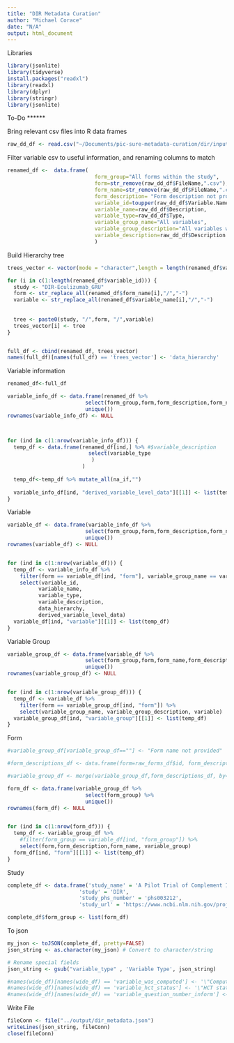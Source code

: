 ```yaml
---
title: "DIR Metadata Curation"
author: "Michael Corace"
date: "N/A"
output: html_document
---
```


Libraries
```r
library(jsonlite)
library(tidyverse)
install.packages("readxl")
library(readxl)
library(dplyr)
library(stringr)
library(jsonlite)
```

To-Do
******

Bring relevant csv files into R data frames
```r

raw_dd_df <- read.csv("~/Documents/pic-sure-metadata-curation/dir/input/Data_dictionary.csv")

```


Filter variable csv to useful information, and renaming columns to match
```r
renamed_df <-  data.frame(
                            form_group="All forms within the study",
                            form=str_remove(raw_dd_df$FileName,".csv"),
                            form_name=str_remove(raw_dd_df$FileName,".csv"),
                            form_description= "Form description not provided",
                            variable_id=toupper(raw_dd_df$Variable.Name),
                            variable_name=raw_dd_df$Description,
                            variable_type=raw_dd_df$Type,
                            variable_group_name="All variables",
                            variable_group_description="All variables within the form",
                            variable_description=raw_dd_df$Description
                            )


```


Build Hierarchy tree
```r
trees_vector <- vector(mode = "character",length = length(renamed_df$variable_id))

for (i in c(1:length(renamed_df$variable_id))) {
  study <- "DIR-Eculizumab_GRU"
  form <- str_replace_all(renamed_df$form_name[i],"/","-")
  variable <- str_replace_all(renamed_df$variable_name[i],"/","-")
  
  
  tree <- paste0(study, "/",form, "/",variable)
  trees_vector[i] <- tree
}  


full_df <- cbind(renamed_df, trees_vector)
names(full_df)[names(full_df) == 'trees_vector'] <- 'data_hierarchy'

```



Variable information
```r
renamed_df<-full_df

variable_info_df <- data.frame(renamed_df %>%
                         select(form_group,form,form_description,form_name,variable_group_name, variable_group_description, variable_id,variable_name,variable_type, data_hierarchy,variable_description ) %>%
                         unique())
rownames(variable_info_df) <- NULL



for (ind in c(1:nrow(variable_info_df))) {
  temp_df <- data.frame(renamed_df[ind,] %>% #$variable_description
                          select(variable_type
                           )
                        )
  
  temp_df<-temp_df %>% mutate_all(na_if,"")
  
  variable_info_df[ind, "derived_variable_level_data"][[1]] <- list(temp_df)
}
```


Variable
```r
variable_df <- data.frame(variable_info_df %>%
                         select(form_group,form,form_description,form_name,variable_group_name, variable_group_description) %>%
                         unique())
rownames(variable_df) <- NULL


for (ind in c(1:nrow(variable_df))) {
  temp_df <- variable_info_df %>%
    filter(form == variable_df[ind, "form"], variable_group_name == variable_df[ind, "variable_group_name"]) %>%
    select(variable_id, 
          variable_name, 
          variable_type,
          variable_description,
          data_hierarchy, 
          derived_variable_level_data)
  variable_df[ind, "variable"][[1]] <- list(temp_df)
}
```


Variable Group
```r
variable_group_df <- data.frame(variable_df %>%
                         select(form_group,form,form_name,form_description) %>%
                         unique())
rownames(variable_group_df) <- NULL


for (ind in c(1:nrow(variable_group_df))) {
  temp_df <- variable_df %>%
    filter(form == variable_group_df[ind, "form"]) %>%
    select(variable_group_name, variable_group_description, variable)
  variable_group_df[ind, "variable_group"][[1]] <- list(temp_df)
}
```


Form
```r

#variable_group_df[variable_group_df==""] <- "Form name not provided"

#form_descriptions_df <- data.frame(form=raw_forms_df$id, form_description=raw_forms_df$display_name)

#variable_group_df <- merge(variable_group_df,form_descriptions_df, by="form", all = TRUE)

form_df <- data.frame(variable_group_df %>%
                         select(form_group) %>%
                         unique())
rownames(form_df) <- NULL


for (ind in c(1:nrow(form_df))) {
  temp_df <- variable_group_df %>%
    #filter(form_group == variable_df[ind, "form_group"]) %>%
    select(form,form_description,form_name, variable_group)
  form_df[ind, "form"][[1]] <- list(temp_df)
}
```

Study
```r
complete_df <- data.frame('study_name' = 'A Pilot Trial of Complement Inhibition Using Eculizumab to Overcome Platelet Transfusion Refractoriness in HLA Allo-Immunized Patients',
                       'study' = 'DIR',
                       'study_phs_number' = 'phs003212',
                       'study_url' = 'https://www.ncbi.nlm.nih.gov/projects/gap/cgi-bin/study.cgi?study_id=phs003212.v1.p1')

complete_df$form_group <- list(form_df)
```

To json
```r
my_json <- toJSON(complete_df, pretty=FALSE)
json_string <- as.character(my_json) # Convert to character/string

# Rename special fields
json_string <- gsub("variable_type" , 'Variable Type', json_string)

#names(wide_df)[names(wide_df) == 'variable_was_computed'] <- '\"Computed Variable?\"'
#names(wide_df)[names(wide_df) == 'variable_hct_status'] <- '\"HCT status\"'
#names(wide_df)[names(wide_df) == 'variable_question_number_inform'] <- '\"CIBMTR Form number; (question numbers)\"'
```


Write File
```r
fileConn <- file("../output/dir_metadata.json")
writeLines(json_string, fileConn)
close(fileConn)
```

